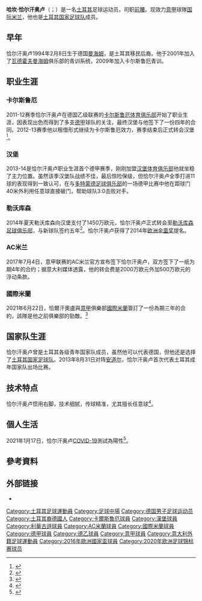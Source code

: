 {{noteta
|G1=football|G2=德甲|G3=意甲
|T=zh-hans:哈坎·恰尔汗奥卢; zh-hk:哈根·查漢奴古; zh-tw:哈坎·恰爾汗奧盧
|1=zh-hans:哈坎; zh-hk:哈根; zh-tw:哈坎
|2=zh-hans:恰尔汗奥卢; zh-hk:查漢奴古; zh-tw:恰爾汗奧盧
|3=zh-hans:馬競; zh-hk:馬體會; zh-tw:馬競
}}
{{Infobox football biography
|name           = 哈坎·恰尔汗奥卢<br>Hakan Çalhanoğlu
|image          = Hakan-Calhanoglu-2015-08.jpg
|caption        = 
|fullname       = Hakan Çalhanoğlu
|birth_date     = {{birth date and age|1994|2|8|df=y}}
|birth_place    = {{GER}}[[曼海姆|曼海姆]]
|height         = {{Height|m=1.78}}
|position       = [[中場#進攻中場|進攻中場]]、[[翼鋒|翼鋒]]
| currentclub   = [[国际米兰|国际米兰]]
| clubnumber = 20
|youthyears1    = 
|youthclubs1    = FC托蘭斯潘曼海姆
|youthyears2    = 
|youthclubs2    = SC曼海姆警察
|youthyears3    = 2001–2009
|youthclubs3    = [[瓦德霍夫曼海姆|瓦德霍夫曼海姆]]
|youthyears4    = 2009–2011
|youthclubs4    = [[卡爾斯魯厄體育會|卡爾斯魯厄]]
|years1         = 2011–2013
|clubs1         = [[卡爾斯魯厄體育會|卡爾斯魯厄]]
|caps1          = 50
|goals1         = 17
|years2         = 2013–2014
|clubs2         = [[漢堡體育俱樂部|漢堡]]
|caps2          = 32
|goals2         = 11
|years3         = 2014–2017
|clubs3         = [[勒沃库森足球俱乐部|勒沃库森]]
|caps3          = 79
|goals3         = 17
|years4         = 2017–2021
| clubs4         = [[AC米兰|AC米兰]]
| caps4 = 135
| goals4 = 22
| years5 = 2021–
| clubs5         = [[国际米兰|国际米兰]]
| caps5 = 17
| goals5 = 6
|nationalyears1 = 2010
|nationalteam1  = 土耳其U16
|nationalcaps1  = 6
|nationalgoals1 = 1
|nationalyears2 = 2010–2011
|nationalteam2  = 土耳其U17
|nationalcaps2  = 11
|nationalgoals2 = 1
|nationalyears3 = 2011–2013
|nationalteam3  = 土耳其U19
|nationalcaps3  = 15
|nationalgoals3 = 5
|nationalyears5 = 2012–2013
|nationalteam5  = 土耳其U20
|nationalcaps5  = 8
|nationalgoals5 = 1
|nationalyears6 = 2012–2014
|nationalteam6  = [[土耳其21歲以下國家足球隊|土耳其U21]]
|nationalcaps6  = 2
|nationalgoals6 = 0
|nationalyears7 = 2013–
|nationalteam7  = [[土耳其国家足球队|土耳其]]
| nationalcaps7 = 64
| nationalgoals7 = 14
|pcupdate       = 2021年12月22日
|ntupdate       = 2021年10月11日
}}

'''哈坎·恰尔汗奥卢'''（{{lang-tr|Hakan Çalhanoğlu}}；{{bd|1994年|2月8日|catidx=Calhanoglu, Hakan}}）是一名[[土耳其|土耳其]]足球运动员，司职[[中场|前腰]]。现效力[[意大利足球甲级联赛|意甲]]球隊[[国际米兰|国际米兰]]，他也是[[土耳其国家足球队|土耳其国家足球队]]成员。

== 早年 ==
恰尔汗奥卢1994年2月8日生于德国[[曼海姆|曼海姆]]，是土耳其移民后裔。他于2001年加入了[[瓦德霍夫曼海姆|瓦德霍夫曼海姆]]俱乐部的青训系统，2009年加入卡尔斯鲁厄青训。

== 职业生涯 ==
=== 卡尔斯鲁厄 ===
2011-12赛季恰尔汗奥卢在德国乙级联赛的[[卡尔斯鲁厄体育俱乐部|卡尔斯鲁厄体育俱乐部]]开始了职业生涯，因表现出色而得到了多支[[德甲|德甲]]球队的关注，最终汉堡与他签下了一份四年的合同。2012-13赛季他以租借形式继续为卡尔斯鲁厄效力，赛季结束后正式转会汉堡<ref name=fifa>{{cite web | url = http://touch.fifa.com/newscentre/news/newsid=2019132.html | title = Calhanoglu: A great opportunity | publisher = FIFA.com | date = 27 February 2013 | accessdate = 30 June 2013 | archive-date = 2014-10-27 | archive-url = https://web.archive.org/web/20141027142427/http://touch.fifa.com/newscentre/news/newsid=2019132.html | dead-url = no }}</ref>。

=== 汉堡 ===
2013-14是恰尔汗奥卢职业生涯首个德甲赛季，刚刚加盟[[汉堡体育俱乐部|汉堡体育俱乐部]]他就坐稳了主力位置。虽然该季汉堡队战绩不佳，最后惊险保级，但恰尔汗奥卢全季打进11球的表现得到一致认可，在与[[多特蒙德足球俱乐部|多特蒙德足球俱乐部]]的一场德甲比赛中他在距球门40米外利用任意球直接破门，帮助球队3:0击败对手。

=== 勒沃库森 ===
2014年夏天勒沃库森向汉堡支付了1450万欧元，恰尔汗奥卢正式转会至[[勒沃库森足球俱乐部|勒沃库森足球俱乐部]]，与新球队签约五年<ref>{{cite news|title=Leverkusen complete Calhanoglu deal|url=http://www.fourfourtwo.com/news/leverkusen-complete-calhanoglu-deal|accessdate=6 March 2015|work=[[Four_Four_Two|Four Four Two]]|date=4 July 2014|archive-date=2020-10-28|archive-url=https://web.archive.org/web/20201028061101/https://www.fourfourtwo.com/news/leverkusen-complete-calhanoglu-deal|dead-url=no}}</ref>。恰尔汗奥卢获得了2014年[[欧洲金童奖|欧洲金童奖]]提名。

=== AC米兰 ===
2017年7月4日，意甲联赛的AC米兰官方宣布签下恰尔汗奥卢，双方签下了一纸为期4年的合约；据意大利媒体透露，他的转会费是2000万欧元外加500万欧元的浮动条款。

=== 國際米蘭 ===
2021年6月22日，恰爾汗奧盧與[[意甲|意甲]]俱樂部[[國際米蘭|國際米蘭]]簽訂了一份為期三年的合約，該隊是他之前俱樂部的勁敵。<ref>{{Cite web|last=Barker|first=Gabby|date=2021-06-22|title=Calhanoglu, Atlético's ‘alternative’, leaves Milan for Inter|url=https://sportsfinding.com/calhanoglu-atleticos-alternative-leaves-milan-for-inter/102229/|access-date=2021-07-20|website=Sports Finding|language=en|archive-date=2021-06-24|archive-url=https://web.archive.org/web/20210624202344/https://sportsfinding.com/calhanoglu-atleticos-alternative-leaves-milan-for-inter/102229/|dead-url=no}}</ref>

== 国家队生涯 ==
恰尔汗奥卢曾是土耳其各级青年国家队成员，虽然他可以代表德国，但他还是选择了[[土耳其国家足球队|土耳其国家足球队]]。2013年8月31日对阵[[安道尔国家足球队|安道尔]]，恰尔汗奥卢首次代表土耳其成年国家队出场比赛。

== 技术特点 ==
恰尔汗奥卢惯用右脚，技术细腻，传球精准，尤其擅长任意球<ref>{{Cite web |url=http://www.dongqiudi.com/news/54812.html |title=GIF秀：恰尔汗-只进任意球-奥卢 |accessdate=2014-12-08 |archive-date=2020-11-29 |archive-url=https://web.archive.org/web/20201129200703/https://www.dongqiudi.com/news/54812.html |dead-url=no }}</ref>。

==個人生活==
2021年1月17日，恰尔汗奥卢[[COVID-19|COVID-19]]測試為陽性<ref>{{Cite web|date=2021-01-17|title=AC Milan: Calhanoglu and Theo Hernández test positive for Covid-19|url=https://en.as.com/en/2021/01/17/football/1610882159_596006.html|access-date=2021-07-20|website=AS|language=en|archive-date=2021-01-24|archive-url=https://web.archive.org/web/20210124115651/https://en.as.com/en/2021/01/17/football/1610882159_596006.html|dead-url=no}}</ref>。

== 參考資料 ==
{{reflist}}

== 外部链接 ==
*{{Soccerway}}

{{國際米蘭球員名單}}
{{2016年歐洲足球錦標賽土耳其參賽名單}}
{{2020年欧洲足球锦标赛土耳其参赛名单}}

{{DEFAULTSORT:Calhanoglu, Hakan}}
[[Category:土耳其足球運動員|Category:土耳其足球運動員]]
[[Category:足球中場|Category:足球中場]]
[[Category:德国男子足球运动员|Category:德国男子足球运动员]]
[[Category:土耳其裔德國人|Category:土耳其裔德國人]]
[[Category:卡爾斯魯厄球員|Category:卡爾斯魯厄球員]]
[[Category:漢堡球員|Category:漢堡球員]]
[[Category:利華古遜球員|Category:利華古遜球員]]
[[Category:AC米蘭球員|Category:AC米蘭球員]]
[[Category:國際米蘭球員|Category:國際米蘭球員]]
[[Category:德甲球員|Category:德甲球員]]
[[Category:德乙球員|Category:德乙球員]]
[[Category:意甲球員|Category:意甲球員]]
[[Category:意大利外籍足球運動員|Category:意大利外籍足球運動員]]
[[Category:2016年歐洲國家盃球員|Category:2016年歐洲國家盃球員]]
[[Category:2020年欧洲足球锦标赛球员|Category:2020年欧洲足球锦标赛球员]]